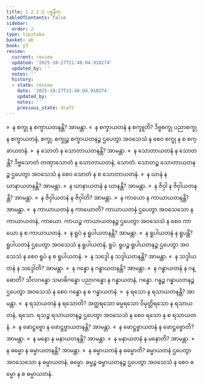 ```yaml
---
title: 1.2.1.2 ပစ္စနီက
tableOfContents: false
sidebar:
  order: 2
type: tipitaka
basket: ab
book: y3
review:
  current: review
  updated: '2025-10-27T21:48:04.910274'
  updated_by: ''
  notes: ''
  history:
  - state: review
    date: '2025-10-27T21:48:04.910274'
    updated_by: ''
    notes: ''
    previous_state: draft
---
```



<ReviewStatus review={frontmatter.review} showDetails={true} />

<HypothesisAnnotation frontmatter={frontmatter} />

<DynamicBreadcrumb />

<Division number="11" book="y3" e="ch" v="33" p="76">

<Paragraph number="216" book="y3">
»  န စက္ခု န စက္ခာယတနန္တိ? အာမန္တာ.
</Paragraph>

<Paragraph number="217" book="y3">
«  န စက္ခာယတနံ န စက္ခူတိ?
</Paragraph>

<Paragraph number="218" book="y3">
ဒိဗ္ဗစက္ခု ပညာစက္ခု န စက္ခာယတနံ, စက္ခု. စက္ခုဉ္စ စက္ခာယတနဉ္စ ဌပေတွာ အဝသေသံ န စေဝ စက္ခု န စ စက္ခာယတနံ.
</Paragraph>

<Paragraph number="219" book="y3">
»  န သောတံ န သောတာယတနန္တိ? အာမန္တာ.
</Paragraph>

<Paragraph number="220" book="y3">
«  န သောတာယတနံ န သောတန္တိ?
</Paragraph>

<Paragraph number="221" book="y3">
ဒိဗ္ဗသောတံ တဏှာသောတံ န သောတာယတနံ, သောတံ. သောတဉ္စ သောတာယတနဉ္စ ဌပေတွာ အဝသေသံ န စေဝ သောတံ န စ သောတာယတနံ.
</Paragraph>

<Paragraph number="222" book="y3">
»  န ဃာနံ န ဃာနာယတနန္တိ? အာမန္တာ.
</Paragraph>

<Paragraph number="223" book="y3">
«  န ဃာနာယတနံ န ဃာနန္တိ? အာမန္တာ.
</Paragraph>

<Paragraph number="224" book="y3">
»  န ဇိဝှါ န ဇိဝှါယတနန္တိ? အာမန္တာ.
</Paragraph>

<Paragraph number="225" book="y3">
«  န ဇိဝှါယတနံ န ဇိဝှါတိ? အာမန္တာ.
</Paragraph>

<Paragraph number="226" book="y3">
»  န ကာယော န ကာယာယတနန္တိ? အာမန္တာ.
</Paragraph>

<Paragraph number="227" book="y3">
«  န ကာယာယတနံ န ကာယောတိ?
</Paragraph>

<Paragraph number="228" book="y3">
ကာယာယတနံ ဌပေတွာ အဝသေသော န ကာယာယတနံ, ကာယော. ကာယဉ္စ ကာယာယတနဉ္စ ဌပေတွာ အဝသေသံ န စေဝ ကာယော န စ ကာယာယတနံ.
</Paragraph>

<Paragraph number="229" book="y3">
»  န ရူပံ န ရူပါယတနန္တိ? အာမန္တာ.
</Paragraph>

<Paragraph number="230" book="y3">
«  န ရူပါယတနံ န ရူပန္တိ?
</Paragraph>

<Paragraph number="231" book="y3">
ရူပါယတနံ ဌပေတွာ အဝသေသံ န ရူပါယတနံ, ရူပံ. ရူပဉ္စ ရူပါယတနဉ္စ ဌပေတွာ အဝသေသံ န စေဝ ရူပံ န စ ရူပါယတနံ.
</Paragraph>

<Paragraph number="232" book="y3">
»  န သဒ္ဒေါ န သဒ္ဒါယတနန္တိ? အာမန္တာ.
</Paragraph>

<Paragraph number="233" book="y3">
«  န သဒ္ဒါယတနံ န သဒ္ဒေါတိ? အာမန္တာ.
</Paragraph>

<Paragraph number="234" book="y3">
»  န ဂန္ဓော န ဂန္ဓာယတနန္တိ? အာမန္တာ.
</Paragraph>

<Paragraph number="235" book="y3">
«  န ဂန္ဓာယတနံ န ဂန္ဓောတိ?
</Paragraph>

<Paragraph number="236" book="y3">
သီလဂန္ဓော သမာဓိဂန္ဓော ပညာဂန္ဓော န ဂန္ဓာယတနံ, ဂန္ဓော. ဂန္ဓဉ္စ ဂန္ဓာယတနဉ္စ ဌပေတွာ အဝသေသံ န စေဝ ဂန္ဓော န စ ဂန္ဓာယတနံ.
</Paragraph>

<Paragraph number="237" book="y3">
»  န ရသော န ရသာယတနန္တိ? အာမန္တာ.
</Paragraph>

<Paragraph number="238" book="y3">
«  န ရသာယတနံ န ရသောတိ?
</Paragraph>

<Paragraph number="239" book="y3">
အတ္ထရသော ဓမ္မရသော ဝိမုတ္တိရသော န ရသာယတနံ, ရသော. ရသဉ္စ ရသာယတနဉ္စ ဌပေတွာ အဝသေသံ န စေဝ ရသော န စ ရသာယတနံ.
</Paragraph>

<Paragraph number="240" book="y3">
»  န ဖောဋ္ဌဗ္ဗော န ဖောဋ္ဌဗ္ဗာယတနန္တိ? အာမန္တာ.
</Paragraph>

<Paragraph number="241" book="y3">
«  န ဖောဋ္ဌဗ္ဗာယတနံ န ဖောဋ္ဌဗ္ဗောတိ? အာမန္တာ.
</Paragraph>

<Paragraph number="242" book="y3">
»  န မနော န မနာယတနန္တိ? အာမန္တာ.
</Paragraph>

<Paragraph number="243" book="y3">
«  န မနာယတနံ န မနောတိ? အာမန္တာ.
</Paragraph>

<Paragraph number="244" book="y3">
»  န ဓမ္မော န ဓမ္မာယတနန္တိ? အာမန္တာ.
</Paragraph>

<Paragraph number="245" book="y3">
«  န ဓမ္မာယတနံ န ဓမ္မောတိ?
</Paragraph>

<Paragraph number="246" book="y3">
ဓမ္မာယတနံ ဌပေတွာ အဝသေသော န ဓမ္မာယတနံ, ဓမ္မော. ဓမ္မဉ္စ ဓမ္မာယတနဉ္စ ဌပေတွာ အဝသေသံ န စေဝ ဓမ္မော န စ ဓမ္မာယတနံ.
</Paragraph>
</Division>